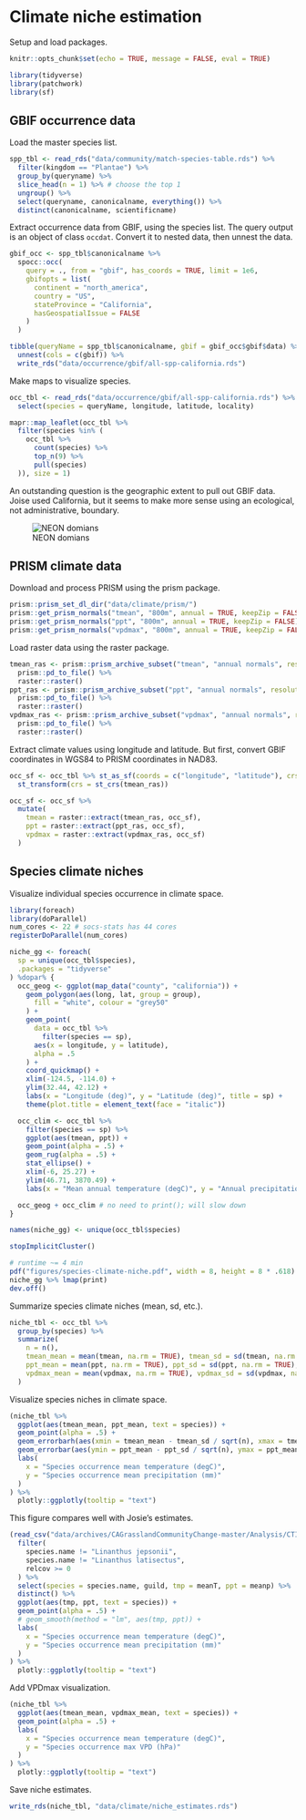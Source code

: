 # Climate niche estimation

Setup and load packages.

```r
knitr::opts_chunk$set(echo = TRUE, message = FALSE, eval = TRUE)
```

```r
library(tidyverse)
library(patchwork)
library(sf)
```

## GBIF occurrence data

Load the master species list.

```r
spp_tbl <- read_rds("data/community/match-species-table.rds") %>%
  filter(kingdom == "Plantae") %>%
  group_by(queryname) %>%
  slice_head(n = 1) %>% # choose the top 1
  ungroup() %>%
  select(queryname, canonicalname, everything()) %>%
  distinct(canonicalname, scientificname)
```

Extract occurrence data from GBIF, using the species list. The query output is an object of class `occdat`. Convert it to nested data, then unnest the data.

```r
gbif_occ <- spp_tbl$canonicalname %>%
  spocc::occ(
    query = ., from = "gbif", has_coords = TRUE, limit = 1e6,
    gbifopts = list(
      continent = "north_america",
      country = "US",
      stateProvince = "California",
      hasGeospatialIssue = FALSE
    )
  )

tibble(queryName = spp_tbl$canonicalname, gbif = gbif_occ$gbif$data) %>%
  unnest(cols = c(gbif)) %>%
  write_rds("data/occurrence/gbif/all-spp-california.rds")
```

Make maps to visualize species.

```r
occ_tbl <- read_rds("data/occurrence/gbif/all-spp-california.rds") %>%
  select(species = queryName, longitude, latitude, locality)
```

```r
mapr::map_leaflet(occ_tbl %>%
  filter(species %in% (
    occ_tbl %>%
      count(species) %>%
      top_n(9) %>%
      pull(species)
  )), size = 1)
```

An outstanding question is the geographic extent to pull out GBIF data. Joise used California, but it seems to make more sense using an ecological, not administrative, boundary.

![NEON domians](images/neon-domains.png)

## PRISM climate data

Download and process PRISM using the prism package.

```r
prism::prism_set_dl_dir("data/climate/prism/")
prism::get_prism_normals("tmean", "800m", annual = TRUE, keepZip = FALSE)
prism::get_prism_normals("ppt", "800m", annual = TRUE, keepZip = FALSE)
prism::get_prism_normals("vpdmax", "800m", annual = TRUE, keepZip = FALSE)
```

Load raster data using the raster package.

```r
tmean_ras <- prism::prism_archive_subset("tmean", "annual normals", resolution = "800m") %>%
  prism::pd_to_file() %>%
  raster::raster()
ppt_ras <- prism::prism_archive_subset("ppt", "annual normals", resolution = "800m") %>%
  prism::pd_to_file() %>%
  raster::raster()
vpdmax_ras <- prism::prism_archive_subset("vpdmax", "annual normals", resolution = "800m") %>%
  prism::pd_to_file() %>%
  raster::raster()
```

Extract climate values using longitude and latitude. But first, convert GBIF coordinates in WGS84 to PRISM coordinates in NAD83.

```r
occ_sf <- occ_tbl %>% st_as_sf(coords = c("longitude", "latitude"), crs = 4326) %>% 
  st_transform(crs = st_crs(tmean_ras))
```

```r
occ_sf <- occ_sf %>%
  mutate(
    tmean = raster::extract(tmean_ras, occ_sf),
    ppt = raster::extract(ppt_ras, occ_sf),
    vpdmax = raster::extract(vpdmax_ras, occ_sf)
  )
```

## Species climate niches

Visualize individual species occurrence in climate space.

```r
library(foreach)
library(doParallel)
num_cores <- 22 # socs-stats has 44 cores
registerDoParallel(num_cores)

niche_gg <- foreach(
  sp = unique(occ_tbl$species),
  .packages = "tidyverse"
) %dopar% {
  occ_geog <- ggplot(map_data("county", "california")) +
    geom_polygon(aes(long, lat, group = group),
      fill = "white", colour = "grey50"
    ) +
    geom_point(
      data = occ_tbl %>%
        filter(species == sp),
      aes(x = longitude, y = latitude),
      alpha = .5
    ) +
    coord_quickmap() +
    xlim(-124.5, -114.0) +
    ylim(32.44, 42.12) +
    labs(x = "Longitude (deg)", y = "Latitude (deg)", title = sp) +
    theme(plot.title = element_text(face = "italic"))

  occ_clim <- occ_tbl %>%
    filter(species == sp) %>%
    ggplot(aes(tmean, ppt)) +
    geom_point(alpha = .5) +
    geom_rug(alpha = .5) +
    stat_ellipse() +
    xlim(-6, 25.27) +
    ylim(46.71, 3870.49) +
    labs(x = "Mean annual temperature (degC)", y = "Annual precipitation (mm)")

  occ_geog + occ_clim # no need to print(); will slow down
}

names(niche_gg) <- unique(occ_tbl$species)

stopImplicitCluster()

# runtime ~= 4 min
pdf("figures/species-climate-niche.pdf", width = 8, height = 8 * .618)
niche_gg %>% lmap(print)
dev.off()
```


Summarize species climate niches (mean, sd, etc.).

```r
niche_tbl <- occ_tbl %>%
  group_by(species) %>%
  summarize(
    n = n(),
    tmean_mean = mean(tmean, na.rm = TRUE), tmean_sd = sd(tmean, na.rm = TRUE),
    ppt_mean = mean(ppt, na.rm = TRUE), ppt_sd = sd(ppt, na.rm = TRUE),
    vpdmax_mean = mean(vpdmax, na.rm = TRUE), vpdmax_sd = sd(vpdmax, na.rm = TRUE),
  )
```

Visualize species niches in climate space.

```r
(niche_tbl %>%
  ggplot(aes(tmean_mean, ppt_mean, text = species)) +
  geom_point(alpha = .5) +
  geom_errorbarh(aes(xmin = tmean_mean - tmean_sd / sqrt(n), xmax = tmean_mean + tmean_sd / sqrt(n)), alpha = .3) +
  geom_errorbar(aes(ymin = ppt_mean - ppt_sd / sqrt(n), ymax = ppt_mean + ppt_sd / sqrt(n)), alpha = .3) +
  labs(
    x = "Species occurrence mean temperature (degC)",
    y = "Species occurrence mean precipitation (mm)"
  )
) %>%
  plotly::ggplotly(tooltip = "text")
```

This figure compares well with Josie's estimates. 

```r
(read_csv("data/archives/CAGrasslandCommunityChange-master/Analysis/CTI Data/AllSite_CTI_08_2020.csv") %>%
  filter(
    species.name != "Linanthus jepsonii",
    species.name != "Linanthus latisectus",
    relcov >= 0
  ) %>%
  select(species = species.name, guild, tmp = meanT, ppt = meanp) %>%
  distinct() %>%
  ggplot(aes(tmp, ppt, text = species)) +
  geom_point(alpha = .5) +
  # geom_smooth(method = "lm", aes(tmp, ppt)) +
  labs(
    x = "Species occurrence mean temperature (degC)",
    y = "Species occurrence mean precipitation (mm)"
  )
) %>%
  plotly::ggplotly(tooltip = "text")
```

Add VPDmax visualization.

```r
(niche_tbl %>%
  ggplot(aes(tmean_mean, vpdmax_mean, text = species)) +
  geom_point(alpha = .5) +
  labs(
    x = "Species occurrence mean temperature (degC)",
    y = "Species occurrence max VPD (hPa)"
  )
) %>%
  plotly::ggplotly(tooltip = "text")
```

Save niche estimates.

```r
write_rds(niche_tbl, "data/climate/niche_estimates.rds")
```
